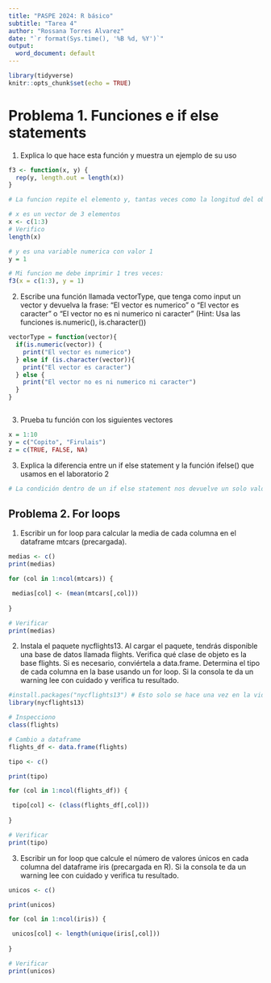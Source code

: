 ```yaml
---
title: "PASPE 2024: R básico"
subtitle: "Tarea 4"
author: "Rossana Torres Alvarez"
date: "`r format(Sys.time(), '%B %d, %Y')`"
output:
  word_document: default
---
```



```r
library(tidyverse)
knitr::opts_chunk$set(echo = TRUE)
```

# Problema 1. Funciones e if else statements

1. Explica lo que hace esta función y muestra un ejemplo de su uso

```r
f3 <- function(x, y) {
  rep(y, length.out = length(x))
}
```


```r
# La funcion repite el elemento y, tantas veces como la longitud del objeto x. Demostracion:

# x es un vector de 3 elementos
x <- c(1:3)
# Verifico
length(x)

# y es una variable numerica con valor 1 
y = 1

# Mi funcion me debe imprimir 1 tres veces:
f3(x = c(1:3), y = 1)

```


2. Escribe una función llamada vectorType, que tenga como input un vector y devuelva la frase: "El vector es numerico" o "El vector es caracter" o "El vector no es ni numerico ni caracter" (Hint: Usa las funciones is.numeric(), is.character())

```r
vectorType = function(vector){
  if(is.numeric(vector)) {
    print("El vector es numerico")
  } else if (is.character(vector)){
    print("El vector es caracter")
  } else {
    print("El vector no es ni numerico ni caracter")
  }
}



```
3. Prueba tu función con los siguientes vectores
```r
x = 1:10
y = c("Copito", "Firulais")
z = c(TRUE, FALSE, NA)

```
3. Explica la diferencia entre un if else statement y la función ifelse() que usamos en el laboratorio 2


```r
# La condición dentro de un if else statement nos devuelve un solo valor logico. En cambio, la condición dentro de la funcion ifelse nos devuelve vectores de valores logicos.


```

## Problema 2. For loops

1. Escribir un for loop para calcular la media de cada columna en el dataframe mtcars (precargada).

```r
medias <- c()
print(medias)

for (col in 1:ncol(mtcars)) {

 medias[col] <- (mean(mtcars[,col]))
  
}

# Verificar
print(medias)
```


2. Instala el paquete nycflights13. Al cargar el paquete, tendrás disponible una base de datos llamada flights. Verifica qué clase de objeto es la base flights. Si es necesario, conviértela a data.frame. Determina el tipo de cada columna en la base usando un for loop. Si la consola te da un warning lee con cuidado y verifica tu resultado.

```r
#install.packages("nycflights13") # Esto solo se hace una vez en la vida!!
library(nycflights13)

# Inspecciono
class(flights)

# Cambio a dataframe
flights_df <- data.frame(flights)

tipo <- c()

print(tipo)

for (col in 1:ncol(flights_df)) {

 tipo[col] <- (class(flights_df[,col]))
  
}

# Verificar
print(tipo)
```


3. Escribir un for loop que calcule el número de valores únicos en cada columna del dataframe iris (precargada en R). Si la consola te da un warning lee con cuidado y verifica tu resultado.
```r


unicos <- c()

print(unicos)

for (col in 1:ncol(iris)) {

 unicos[col] <- length(unique(iris[,col]))
  
}

# Verificar
print(unicos)
```

